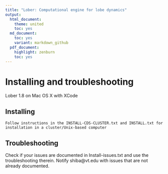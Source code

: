 ```yaml
---
title: "Lober: Computational engine for lobe dynamics"
output:
  html_document:
    theme: united
    toc: yes
  md_document:
    toc: yes
    variant: markdown_github
  pdf_document:
    highlight: zenburn
    toc: yes
---
```


# Installing and troubleshooting
Lober 1.8 on Mac OS X with XCode

## Installing
	Follow instructions in the INSTALL-CDS-CLUSTER.txt and INSTALL.txt for installation in a cluster/Unix-based computer
	
## Troubleshooting
  Check if your issues are documented in Install-issues.txt and use the troubleshooting therein.
  Notify shiba@vt.edu with issues that are not already documented.





